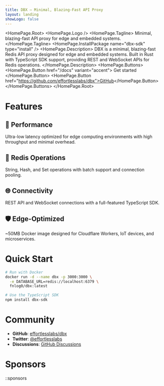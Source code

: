 ```yaml
---
title: DBX – Minimal, Blazing-Fast API Proxy
layout: landing
showLogo: false
---
```



<HomePage.Root>
  <HomePage.Logo />
  <HomePage.Tagline>
    Minimal, blazing-fast API proxy for edge and embedded systems.
  </HomePage.Tagline>
  <HomePage.InstallPackage name="dbx-sdk" type="install" />
  <HomePage.Description>
    DBX is a minimal, blazing-fast Redis API proxy designed for edge and embedded systems. Built in Rust 
    with TypeScript SDK support, providing REST and WebSocket APIs for Redis operations.
  </HomePage.Description>
  <HomePage.Buttons>
    <HomePage.Button href="/docs" variant="accent">
      Get started
    </HomePage.Button>
    <HomePage.Button href="https://github.com/effortlesslabs/dbx">GitHub</HomePage.Button>
  </HomePage.Buttons>
</HomePage.Root>

# Features

## 🚀 Performance

Ultra-low latency optimized for edge computing environments with high throughput and minimal overhead.

## 🔧 Redis Operations

String, Hash, and Set operations with batch support and connection pooling.

## 🌐 Connectivity

REST API and WebSocket connections with a full-featured TypeScript SDK.

## 🛡️ Edge-Optimized

~50MB Docker image designed for Cloudflare Workers, IoT devices, and microservices.

# Quick Start

```bash
# Run with Docker
docker run -d --name dbx -p 3000:3000 \
  -e DATABASE_URL=redis://localhost:6379 \
  fnlog0/dbx:latest

# Use the TypeScript SDK
npm install dbx-sdk
```

# Community

- **GitHub**: [effortlesslabs/dbx](https://github.com/effortlesslabs/dbx)
- **Twitter**: [@effortlesslabs](https://x.com/effortlesslabs)
- **Discussions**: [GitHub Discussions](https://github.com/effortlesslabs/dbx/discussions)

# Sponsors

::sponsors
